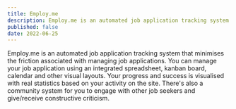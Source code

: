 ```yaml
---
title: Employ.me
description: Employ.me is an automated job application tracking system that minimises the friction associated with managing job applications.
published: false
date: 2022-06-25
---
```


Employ.me is an automated job application tracking system that minimises the friction associated with managing job applications.
You can manage your job application using an integrated spreadsheet, kanban board, calendar and other visual layouts.
Your progress and success is visualised with real statistics based on your activity on the site.
There's also a community system for you to engage with other job seekers and give/receive constructive criticism.
